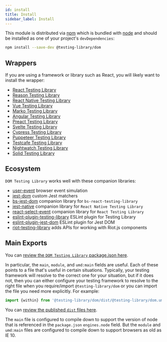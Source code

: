 ```yaml
---
id: install
title: Install
sidebar_label: Install
---
```


This module is distributed via [npm][npm] which is bundled with [node][node] and
should be installed as one of your project's `devDependencies`:

```bash npm2yarn
npm install --save-dev @testing-library/dom
```

## Wrappers

If you are using a framework or library such as React, you will likely want to
install the wrapper:

- [React Testing Library](react-testing-library/intro.mdx)
- [Reason Testing Library](bs-react-testing-library/intro.mdx)
- [React Native Testing Library](react-native-testing-library/intro.mdx)
- [Vue Testing Library](vue-testing-library/intro.mdx)
- [Marko Testing Library](marko-testing-library/intro.mdx)
- [Angular Testing Library](angular-testing-library/intro.mdx)
- [Preact Testing Library](preact-testing-library/intro.mdx)
- [Svelte Testing Library](svelte-testing-library/intro.mdx)
- [Cypress Testing Library](cypress-testing-library/intro.mdx)
- [Puppeteer Testing Library](pptr-testing-library/intro.mdx)
- [Testcafe Testing Library](testcafe-testing-library/intro.mdx)
- [Nightwatch Testing Library](nightwatch-testing-library/intro.mdx)
- [Solid Testing Library](solid-testing-library/intro.mdx)

## Ecosystem

`DOM Testing Library` works well with these companion libraries:

- [user-event](user-event/intro.mdx) browser event simulation
- [jest-dom](ecosystem-jest-dom.mdx) custom Jest matchers
- [bs-jest-dom](ecosystem-bs-jest-dom.mdx) companion library for
  `bs-react-testing-library`
- [jest-native](ecosystem-jest-native.mdx) companion library for
  `React Native Testing Library`
- [react-select-event](ecosystem-react-select-event.mdx) companion library for
  `React Testing Library`
- [eslint-plugin-testing-library](ecosystem-eslint-plugin-testing-library.mdx)
  ESLint plugin for Testing Library
- [eslint-plugin-jest-dom](ecosystem-eslint-plugin-jest-dom.mdx) ESLint plugin
  for Jest DOM
- [riot-testing-library](ecosystem-riot-testing-library.mdx) adds APIs for
  working with Riot.js components

## Main Exports

You can
[review the `DOM Testing Library` package.json here](https://unpkg.com/@testing-library/dom/package.json).

In particular, the `main`, `module`, and `umd:main` fields are useful. Each of
these points to a file that's useful in certain situations. Typically, your
testing framework will resolve to the correct one for your situation, but if it
does not, then you can either configure your testing framework to resolve to the
right file when you require/import `@testing-library/dom` or you can import the
file you need more explicitly. For example:

```js
import {within} from '@testing-library/dom/dist/@testing-library/dom.umd.js'
```

You can
[review the published `dist` files here](https://unpkg.com/@testing-library/dom/dist/).

The `main` file is configured to compile down to support the version of node
that is referenced in the `package.json` `engines.node` field. But the `module`
and `umd:main` files are configured to compile down to support browsers as old
as IE 10.

<!--
Links
-->

[npm]: https://www.npmjs.com/
[node]: https://nodejs.org
